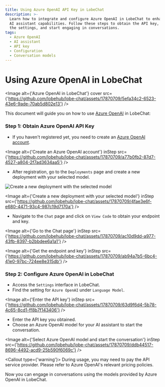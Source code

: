 ```yaml
---
title: Using Azure OpenAI API Key in LobeChat
description: >-
  Learn how to integrate and configure Azure OpenAI in LobeChat to enhance your
  AI assistant capabilities. Follow these steps to obtain the API key, configure
  the settings, and start engaging in conversations.
tags:
  - Azure OpenAI
  - AI assistant
  - API key
  - Configuration
  - Conversation models
---
```


# Using Azure OpenAI in LobeChat

<Image
  alt={'Azure OpenAI in LobeChat'}
  cover
  src={'https://github.com/lobehub/lobe-chat/assets/17870709/5efa34c2-6523-43e6-9ade-70ab5d802e13'}
/>

This document will guide you on how to use [Azure OpenAI](https://oai.azure.com/) in LobeChat:

<Steps>

### Step 1: Obtain Azure OpenAI API Key

- If you haven't registered yet, you need to create an [Azure OpenAI account](https://oai.azure.com/).

<Image
  alt={'Create an Azure OpenAI account'}
  inStep
  src={'https://github.com/lobehub/lobe-chat/assets/17870709/a77b0fb2-87d7-4527-a804-2f7ad3634aa5'}
/>

- After registration, go to the `Deployments` page and create a new deployment with your selected model.

![Create a new deployment with the selected model](https://github.com/lobehub/lobe-chat/assets/17870709/4fae3e6f-e680-4471-93c4-987c19d7170a)

<Image
  alt={'Create a new deployment with your selected model'}
  inStep
  src={'https://github.com/lobehub/lobe-chat/assets/17870709/4fae3e6f-e680-4471-93c4-987c19d7170a'}
/>

- Navigate to the `Chat` page and click on `View Code` to obtain your endpoint and key.

<Image
  alt={'Go to the Chat page'}
  inStep
  src={'https://github.com/lobehub/lobe-chat/assets/17870709/ac10d9dd-a977-43fb-8397-b2bbdee6a1a1'}
/>

<Image
  alt={'Get the endpoint and key'}
  inStep
  src={'https://github.com/lobehub/lobe-chat/assets/17870709/ab94a7b5-6bc4-41e0-97bc-724ee8e315db'}
/>

### Step 2: Configure Azure OpenAI in LobeChat

- Access the `Settings` interface in LobeChat.
- Find the setting for `Azure OpenAI` under `Language Model`.

<Image
  alt={'Enter the API key'}
  inStep
  src={'https://github.com/lobehub/lobe-chat/assets/17870709/63d9f6d4-5b78-4c65-8cd1-ff8b7f143406'}
/>

- Enter the API key you obtained.
- Choose an Azure OpenAI model for your AI assistant to start the conversation.

<Image
  alt={'Select Azure OpenAI model and start the conversation'}
  inStep
  src={'https://github.com/lobehub/lobe-chat/assets/17870709/ddb44517-8696-4492-acd9-25b590f6069c'}
/>

<Callout type={'warning'}>
  During usage, you may need to pay the API service provider. Please refer to Azure OpenAI's
  relevant pricing policies.
</Callout>

</Steps>

Now you can engage in conversations using the models provided by Azure OpenAI in LobeChat.
